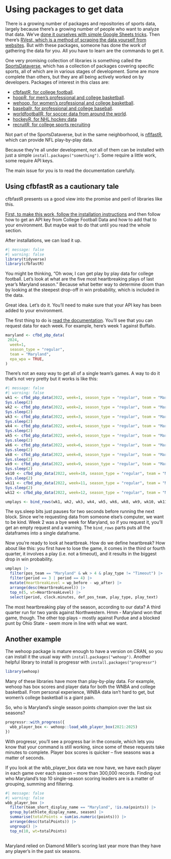 # Using packages to get data

There is a growing number of packages and repositories of sports data, largely because there's a growing number of people who want to analyze that data. We've [done it ourselves with simple Google Sheets tricks](https://www.thescoop.org/sports/data-structures-and-types.html#a-simple-way-to-get-data). Then there's [RVest, which is a method of scraping the data yourself from websites](https://www.thescoop.org/sports/intro-to-rvest.html). But with these packages, someone has done the work of gathering the data for you. All you have to learn are the commands to get it.

One very promising collection of libraries is something called the [SportsDataverse](https://sportsdataverse.org/), which has a collection of packages covering specific sports, all of which are in various stages of development. Some are more complete than others, but they are all being actively worked on by developers. Packages of interest in this class are:

-   [cfbfastR, for college football](https://cfbfastr.sportsdataverse.org/).
-   [hoopR, for men's professional and college basketball](https://hoopr.sportsdataverse.org/).
-   [wehoop, for women's professional and college basketball](https://wehoop.sportsdataverse.org/).
-   [baseballr, for professional and college baseball](https://billpetti.github.io/baseballr/).
-   [worldfootballR, for soccer data from around the world](https://jaseziv.github.io/worldfootballR/).
-   [hockeyR, for NHL hockey data](https://hockeyr.netlify.app/)
-   [recruitR, for college sports recruiting](https://recruitr.sportsdataverse.org/)

Not part of the SportsDataverse, but in the same neighborhood, is [nflfastR](https://www.nflfastr.com/), which can provide NFL play-by-play data.

Because they're all under development, not all of them can be installed with just a simple `install.packages("something")`. Some require a little work, some require API keys.

The main issue for you is to read the documentation carefully.

## Using cfbfastR as a cautionary tale

cfbfastR presents us a good view into the promise and peril of libraries like this.

[First, to make this work, follow the installation instructions](https://cfbfastr.sportsdataverse.org/) and then follow how to get an API key from College Football Data and how to add that to your environment. But maybe wait to do that until you read the whole section.

After installations, we can load it up.

```r
#| message: false
#| warning: false
library(tidyverse)
library(cfbfastR)
```

You might be thinking, "Oh wow, I can get play by play data for college football. Let's look at what are the five most heartbreaking plays of last year's Maryland season." Because what better way to determine doom than by looking at the steepest drop-off in win probability, which is included in the data.

Great idea. Let's do it. You'll need to make sure that your API key has been added to your environment.

The first thing to do is [read the documentation](https://cfbfastr.sportsdataverse.org/). You'll see that you can request data for each week. For example, here's week 1 against Buffalo.

```r
maryland <- cfbd_pbp_data(
 2024,
  week=1, 
  season_type = "regular",
  team = "Maryland",
  epa_wpa = TRUE,
)
```

There's not an easy way to get all of a single team's games. A way to do it that's not very pretty but it works is like this:

```r
#| message: false
#| warning: false
wk1 <- cfbd_pbp_data(2022, week=1, season_type = "regular", team = "Maryland", epa_wpa = TRUE)
Sys.sleep(2)
wk2 <- cfbd_pbp_data(2022, week=2, season_type = "regular", team = "Maryland", epa_wpa = TRUE)
Sys.sleep(2)
wk3 <- cfbd_pbp_data(2022, week=3, season_type = "regular", team = "Maryland", epa_wpa = TRUE)
Sys.sleep(2)
wk4 <- cfbd_pbp_data(2022, week=4, season_type = "regular", team = "Maryland", epa_wpa = TRUE)
Sys.sleep(2)
wk5 <- cfbd_pbp_data(2022, week=5, season_type = "regular", team = "Maryland", epa_wpa = TRUE)
Sys.sleep(2)
wk6 <- cfbd_pbp_data(2022, week=6, season_type = "regular", team = "Maryland", epa_wpa = TRUE)
Sys.sleep(2)
wk8 <- cfbd_pbp_data(2022, week=8, season_type = "regular", team = "Maryland", epa_wpa = TRUE)
Sys.sleep(2)
wk9 <- cfbd_pbp_data(2022, week=9, season_type = "regular", team = "Maryland", epa_wpa = TRUE)
Sys.sleep(2)
wk10 <- cfbd_pbp_data(2022, week=10, season_type = "regular", team = "Maryland", epa_wpa = TRUE)
Sys.sleep(2)
wk11 <- cfbd_pbp_data(2022, week=11, season_type = "regular", team = "Maryland", epa_wpa = TRUE)
Sys.sleep(2)
wk12 <- cfbd_pbp_data(2022, week=12, season_type = "regular", team = "Maryland", epa_wpa = TRUE)

umplays <- bind_rows(wk1, wk2, wk3, wk4, wk5, wk6, wk8, wk9, wk10, wk11, wk12)
```

The sys.sleep bits just pauses for two seconds before running the next block. Since we're requesting data from someone else's computer, we want to be kind. Week 2 was a bye week for Maryland, so if you request it, you'll get an empty request and a warning. The `bind_rows` parts puts all the dataframes into a single dataframe.

Now you're ready to look at heartbreak. How do we define heartbreak? How about like this: you first have to lose the game, it comes in the third or fourth quarter, it involves a play (i.e. not a timeout), and it results in the biggest drop in win probability.

```r
umplays |> 
  filter(pos_team == "Maryland" & wk > 4 & play_type != "Timeout") |> 
  filter(period == 3 | period == 4) |> 
  mutate(HeartbreakLevel = wp_before - wp_after) |> 
  arrange(desc(HeartbreakLevel)) |> 
  top_n(5, wt=HeartbreakLevel) |>
  select(period, clock.minutes, def_pos_team, play_type, play_text)
```

The most heartbreaking play of the season, according to our data? A third quarter run for two yards against Northwestern. Hmm - Maryland won that game, though. The other top plays - mostly against Purdue and a blocked punt by Ohio State - seem more in line with what we want.

## Another example

The wehoop package is mature enough to have a version on CRAN, so you can install it the usual way with `install.packages("wehoop")`. Another helpful library to install is progressr with `install.packages("progressr")`

```r
library(wehoop)
```

Many of these libraries have more than play-by-play data. For example, wehoop has box scores and player data for both the WNBA and college basketball. From personal experience, WNBA data isn't hard to get, but women's college basketball is a giant pain.

So, who is Maryland's single season points champion over the last six seasons?

```r
progressr::with_progress({
  wbb_player_box <- wehoop::load_wbb_player_box(2021:2025)
})
```

With progressr, you'll see a progress bar in the console, which lets you know that your command is still working, since some of these requests take minutes to complete. Player box scores is quicker -- five seasons was a matter of seconds.

If you look at the wbb_player_box data we now have, we have each player in each game over each season -- more than 300,000 records. Finding out who Maryland's top 10 single-season scoring leaders are is a matter of grouping, summing and filtering.

```r
#| message: false
#| warning: false
wbb_player_box |> 
  filter(team_short_display_name == "Maryland", !is.na(points)) |> 
  group_by(athlete_display_name, season) |> 
  summarise(totalPoints = sum(as.numeric(points))) |> 
  arrange(desc(totalPoints)) |>
  ungroup() |>
  top_n(10, wt=totalPoints)
  
```

Maryland relied on Diamond Miller's scoring last year more than they have any player's in the past six seasons.
